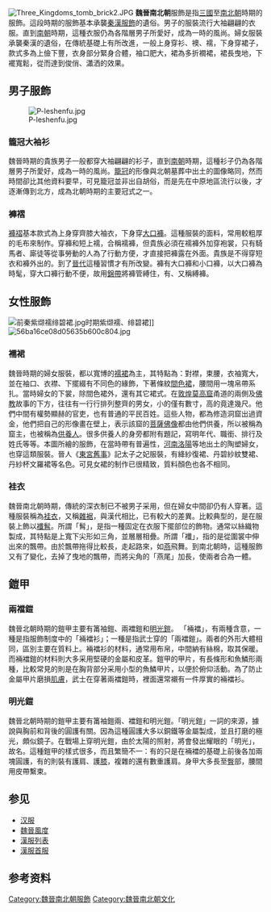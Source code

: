 {{Unreferenced|time=2015-05-12T09:50:45+00:00}}
[[File:Three_Kingdoms_tomb_brick2.JPG|thumb]]
'''魏晉南北朝'''服飾是指[[三國|三國]]至[[南北朝|南北朝]]時期的服飾。這段時期的服飾基本承襲[[秦漢服飾|秦漢服飾]]的遺俗。男子的服裝流行大袖翩翩的衣服。直到[[南朝|南朝]]時期，這種衣服仍為各階層男子所愛好，成為一時的風尚。婦女服裝承襲秦漢的遺俗，在傳統基礎上有所改進，一般上身穿衫、襖、襦，下身穿裙子，款式多為上儉下豐，衣身部分緊身合體，袖口肥大，裙為多折襉裙，裙長曳地，下襬寬鬆，從而達到俊俏、瀟洒的效果。
==男子服飾==
[[File:P-leshenfu.jpg|thumb]]
===籠冠大袖衫===

魏晉時期的貴族男子一般都穿大袖翩翩的衫子，直到[[南朝|南朝]]時期，這種衫子仍為各階層男子所愛好，成為一時的風尚。[[籠冠|籠冠]]的形像與北朝墓葬中出土的圖像略同，然而時間卻比其他資料要早，可見籠冠並非出自胡俗，而是先在中原地區流行以後，才逐漸傳到北方，成為北朝時期的主要冠式之一。

===褲褶===
[[褲褶|褲褶]]基本款式為上身穿齊膝大袖衣，下身穿[[大口褲|大口褲]]。這種服裝的面料，常用較粗厚的毛布來制作。穿褲和短上襦，合稱襦褲，但貴族必須在襦褲外加穿袍裳，只有騎馬者、廝徒等從事勞動的人為了行動方便，才直接把褲露在外面。貴族是不得穿短衣和褲外出的。到了[[晉代|晉代]]這種習慣才有所改變。褲有大口褲和小口褲，以大口褲為時髦，穿大口褲行動不便，故用[[褲腳帶|錦帶]]將褲管縛住，有、又稱縛褲。

==女性服飾==
[[File:前秦紫缬襦绯碧裙.jpg|thumb]]时期紫缬襦、绯碧裙]]
[[File:56ba16ce08d05635b600c804.jpg|thumb]]

===襦裙===
魏晉時期的婦女服裝，都以寬博的[[襦裙|襦裙]]為主，其特點為：對襟，束腰，衣袖寬大，並在袖口、衣襟、下擺綴有不同色的緣飾，下著條紋[[間色裙|間色裙]]，腰間用一塊帛帶系扎。當時婦女的下裳，除間色裙外，還有其它裙式。在[[敦煌|敦煌]][[莫高窟|莫高窟]]甬道的兩側及[[佛教|佛教]]故事的下方，往往有一行行排列整齊的男女，小的僅有數寸，高的竟達幾尺。他們中間有權勢顯赫的官吏，也有普通的平民百姓。這些人物，都為修造洞窟出過資金，他們把自己的形像畫在壁上，表示該窟的[[菩薩|菩薩]][[佛像|佛像]]都由他們供養，所以被稱為窟主，也被稱為[[供養人|供養人]]。很多供養人的身旁都附有題記，寫明年代、職銜、排行及姓氏等等。本圖所繪的服飾，在當時帶有普遍性，[[河南|河南]][[洛陽|洛陽]]等地出土的陶塑婦女，也穿這類服裝。晉人《[[東宮舊事|東宮舊事]]》記太子之妃服裝，有絳紗復裙、丹碧紗紋雙裙、丹紗杯文羅裙等名色。可見女裙的制作已很精致，質料顏色也各不相同。

===袿衣===
魏晉南北朝時期，傳統的深衣制已不被男子采用，但在婦女中間卻仍有人穿著。這種服裝稱為[[雜裾垂髾服|袿衣]]，又稱[[雜裾垂髾服|雜裾]]，與漢代相比，已有較大的差異。比較典型的，是在服裝上飾以[[襳髾|襳髾]]。所謂「髾」，是指一種固定在衣服下擺部位的飾物。通常以絲織物製成，其特點是上寬下尖形如三角，並層層相疊。所謂「襳」，指的是從圍裳中伸出來的飄帶。由於飄帶拖得比較長，走起路來，如[[燕|燕]]飛舞。到南北朝時，這種服飾又有了變化，去掉了曳地的飄帶，而將尖角的「燕尾」加長，使兩者合為一體。

==鎧甲==
===兩襠鎧===
魏晉北朝時期的鎧甲主要有筩袖鎧、兩襠鎧和[[明光鎧|明光鎧]]。 「裲襠」，有兩種含意，一種是指服飾制度中的「裲襠衫」；一種是指武士穿的「兩襠鎧」。兩者的外形大體相同，區別主要在質料上。裲襠衫的材料，通常用布帛，中間納有絲棉，取其保暖。而裲襠鎧的材料則大多采用堅硬的金屬和皮革。鎧甲的甲片，有長條形和魚鱗形兩種，比較常見的則是在胸背部分采用小型的魚鱗甲片，以便於俯仰活動。為了防止金屬甲片磨損[[肌膚|肌膚]]，武士在穿著兩襠鎧時，裡面還常襯有一件厚實的裲襠衫。

===明光鎧===
魏晉北朝時期的鎧甲主要有筩袖鎧兩、襠鎧和明光鎧。「明光鎧」一詞的來源，據說與胸前和背後的圓護有關。因為這種圓護大多以銅鐵等金屬製成，並且打磨的極光，頗似鏡子。在戰場上穿明光鎧，由於太陽的照射，將會發出耀眼的「明光」，故名。這種鎧甲的樣式很多，而且繁簡不一：有的只是在裲襠的基礎上前後各加兩塊圓護，有的則裝有護肩、護[[膝|膝]]，複雜的還有數重護肩。身甲大多長至[[臀|臀]]部，腰間用皮帶繫束。

==参见==
*[[汉服|汉服]]
*[[魏晉風度|魏晉風度]]
*[[漢服列表|漢服列表]]
*[[漢服首服|漢服首服]]

== 参考资料 ==
<references />
{{中國服飾史}}
[[Category:魏晉南北朝服飾|Category:魏晉南北朝服飾]]
[[Category:魏晉南北朝文化|Category:魏晉南北朝文化]]